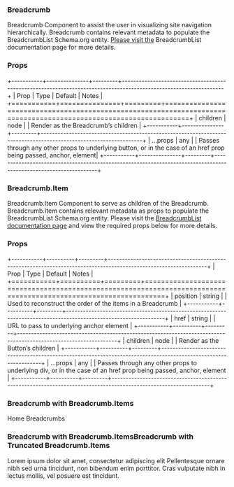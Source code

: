 

### Breadcrumb

Breadcrumb Component to assist the user in visualizing site navigation hierarchically.
Breadcrumb contains relevant metadata to populate the BreadcrumbList Schema.org entity.
[Please visit the](https://schema.org/BreadcrumbList/) BreadcrumbList documentation page for more details.

### Props

+-----------+---------------+---------+------------------------------------------------------------------------------------------------------------------+
| Prop      | Type          | Default | Notes                                                                                                            |
+===========+===============+=========+==================================================================================================================+
| children  | node          |         | Render as the Breadcrumb’s children                                                                              |
+-----------+---------------+---------+------------------------------------------------------------------------------------------------------------------+
| …props    | any           |         | Passes through any other props to underlying button, or in the case of an href prop being passed, anchor, element|
+-----------+---------------+---------+------------------------------------------------------------------------------------------------------------------+

### Breadcrumb.Item

Breadcrumb.Item Component to serve as children of the Breadcrumb.
Breadcrumb.Item contains relevant metadata as props to populate the BreadcrumbList Schema.org entity.
Please visit the [BreadcrumbList documentation page](https://schema.org/BreadcrumbList) and view the required props below for more details.

### Props

+-----------+----------+---------+-----------------------------------------------------------------------------------------------------------------+
| Prop      | Type     | Default | Notes                                                                                                           |
+===========+==========+=========+=================================================================================================================+
| position  | string   |         | Used to reconstruct the order of the items in a Breadcrumb                                                      |
+-----------+----------+---------+-----------------------------------------------------------------------------------------------------------------+
| href      | string   |         | URL to pass to underlying anchor element                                                                        |
+-----------+----------+---------+-----------------------------------------------------------------------------------------------------------------+
| children  | node     |         | Render as the Button’s children                                                                                 |
+-----------+----------+---------+-----------------------------------------------------------------------------------------------------------------+
| …props    | any      |         |  Passes through any other props to underlying div, or in the case of an href prop being passed, anchor, element |
+-----------+----------+---------+-----------------------------------------------------------------------------------------------------------------+

### Breadcrumb with Breadcrumb.Items

<Resizable responsive>
  <ThemeProvider theme={{ }}>
    <Container>
        <Row>
            <Breadcrumb style={{ color: colors.azure.base }}>
                <Breadcrumb.Item position="1" role="link" ariaLabel="Home" href="/">Home</Breadcrumb.Item>
                <Breadcrumb.Item position="2" ariaLabel="Breadcrumbs">Breadcrumbs</Breadcrumb.Item>
            </Breadcrumb>  
        </Row>
    </Container>
  </ThemeProvider>
</Resizable>

### Breadcrumb with Breadcrumb.ItemsBreadcrumb with Truncated Breadcrumb.Items

<Resizable responsive>
  <ThemeProvider theme={{ }}>
    <Container>
        <Row>
            <Breadcrumb style={{ color: colors.azure.base }}>
                <Breadcrumb.Item position="1" ariaLabel="Lorem ipsum dolor sit amet, consectetur adipiscing elit">Lorem ipsum dolor sit amet, consectetur adipiscing elit</Breadcrumb.Item>
                <Breadcrumb.Item position="2" ariaLabel="Pellentesque ornare nibh sed urna tincidunt, non bibendum enim porttitor.">Pellentesque ornare nibh sed urna tincidunt, non bibendum enim porttitor.
                </Breadcrumb.Item>
                 <Breadcrumb.Item position="3" ariaLabel="Cras vulputate nibh in lectus mollis, vel posuere est tincidunt.">Cras vulputate nibh in lectus mollis, vel posuere est tincidunt.
                </Breadcrumb.Item>
            </Breadcrumb> 
        </Row>
    </Container>
  </ThemeProvider>
</Resizable>